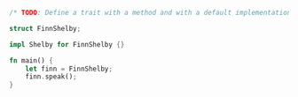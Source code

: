 ```rust
/* TODO: Define a trait with a method and with a default implementation */

struct FinnShelby;

impl Shelby for FinnShelby {}

fn main() {
    let finn = FinnShelby;
    finn.speak();
}
```